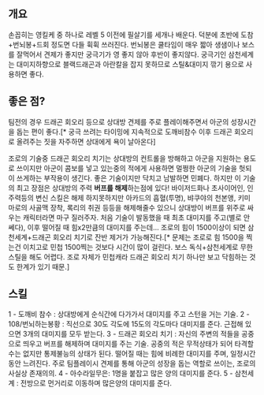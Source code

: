 == 개요 ==
손꼽히는 영킬케 중 하나로 레벨 5 이전에 필살기를 세개나 배운다. 덕분에 초반에 도참+번뇌봉+드회 정도면 다들 휙휙 쓰러진다. 번뇌봉은 쿨타임이 매우 짧아 생샘이나 보스를 잘먹어서 견제가 좋지만 궁극기가 영 좋지 않아 후반이 좋지않다. 궁극기인 삼천세계는 대미지하향으로 블랙드래곤과 아란칼을 잡지 못하므로 스틸&대미지 깎기 용으로 사용하면 좋다.

== 좋은 점? ==
팀전의 경우 드래곤 회오리 등으로 상대방 견제를 주로 플레이해주면서 아군의 성장시간을 돕는 편이 좋다.[* 궁극 쓰려는 타이밍에 지속적으로 도깨비참수 이후 드래곤 회오리로 올려주는 짓을 자주하면 상대에게 욕이 날아온다]

조로의 기술중 드래곤 회오리 치기는 상대방의 컨트롤을 방해하고 아군을 지원하는 용도로 쓰이지만 아군이 콤보를 넣고 있는중의 적에게 사용하면 멀쩡한 아군의 기술을 헛되이 쓰게하는 부작용이 생긴다. 좋은 기술이지만 닥치고 남발하면 민폐다.
하지만 이 기술의 최고 장점은 상대방의 주력 '''버프를 해제'''하는점에 있다! 바이저드화나 초사이어인, 인주력등의 변신 스킬은 해제 하지못하지만 아카드의 흡혈(투명), 뱌쿠야의 천본앵, 키미마로의 사골맥 장착, 록리의 취권 등등을 해제해줄수 있으니 상대방이 버프를 위주로 싸우는 캐릭터라면 마구 질러주자.
처음 기술이 발동했을 때 최초 대미지를 주고(별로 안 쎄다), 이후 떨어질 때 힘x2만큼의 대미지를 주는데… 조로의 힘이 1500이상이 되면 삼천세계+드래곤 회오리 치기로 잔반 제거가 가능해진다.[* 문제는 조로로 힘 1500을 찍는건 이치고로 민첩 1500찍는 것보다 시간이 많이 걸린다. 보스 독식+삼천세계로 무한 스틸을 해도 어렵다. 조로 자체가 민첩캐라 드래곤 회오리 치기 하나만 보고 닥힘하는 것도 한계가 있기 때문.]

== 스킬 ==
1 - 도깨비 참수 : 상대방에게 순식간에 다가가서 대미지를 주고 스턴을 거는 기술.
2 - 108/번뇌하는봉황 : 직선으로 30도 각도에 15도의 각도마다 대미지를 준다. 근접해 있으면 3개의 대미지를 모두 받는다.
3 - 드래곤 회오리 치기 : 자신의 주변의 적들을 공중으로 띄우고 버프를 해제하며 대미지를 주는 기술. 공중의 적은 무적상태가 되어 타격할 수는 없지만 통제불능의 상태가 된다. 떨어질 때는 힘에 비례한 대미지를 주며, 일정시간 동안 느려진다. 주로 팀플레이시 견제를 통해 아군의 성장을 돕는 역할로 쓰이는, 조로의 사실상 존재의의. 
4 - 아수라일무은: 1명을 붙잡고 많은 양의 대미지를 준다.
5 - 삼천세계 : 전방으로 먼거리로 이동하며 많은양의 대미지를 준다.

